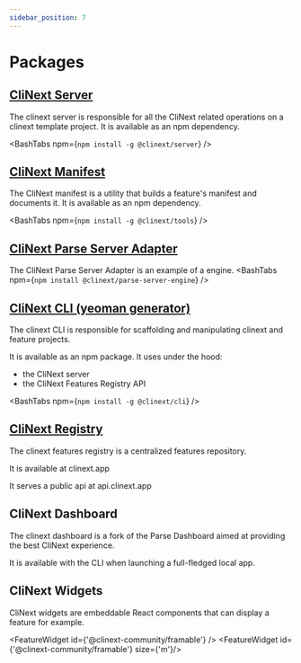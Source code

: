 ```yaml
---
sidebar_position: 7
---
```



# Packages

## [CliNext Server](https://github.com/clinext-community/clinext-engine)

The clinext server is responsible for all the CliNext related operations on a clinext template project.
It is available as an npm dependency.

<BashTabs npm={`npm install -g @clinext/server`} />

## [CliNext Manifest](https://github.com/clinext-community/clinext-manifest)

The CliNext manifest is a utility that builds a feature's manifest and documents it.
It is available as an npm dependency.

<BashTabs npm={`npm install -g @clinext/tools`} />

## [CliNext Parse Server Adapter](https://github.com/clinext-community/parse-server-engine)

The CliNext Parse Server Adapter is an example of a engine.
<BashTabs npm={`npm install @clinext/parse-server-engine`} />

## [CliNext CLI (yeoman generator)](https://github.com/clinext-community/generator-clinext)

The clinext CLI is responsible for scaffolding and manipulating clinext and feature projects.

It is available as an npm package. It uses under the hood:
- the CliNext server 
- the CliNext Features Registry API

<BashTabs npm={`npm install -g @clinext/cli`} />


## [CliNext Registry](https://clinext.app)

The clinext features registry is a centralized  features repository.

It is available at clinext.app

It serves a public api at api.clinext.app

## CliNext Dashboard

The clinext dashboard is a fork of the Parse Dashboard aimed at providing the best CliNext experience.

It is available with the CLI when launching a full-fledged local app.

## CliNext Widgets

CliNext widgets are embeddable React components that can display a feature for example.

<FeatureWidget id={'@clinext-community/framable'} />
<FeatureWidget id={'@clinext-community/framable'} size={'m'}/>